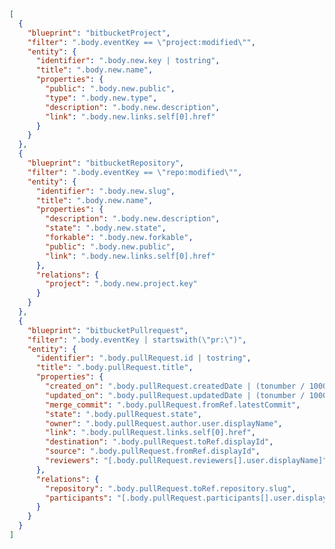 ```json showLineNumbers
[
  {
    "blueprint": "bitbucketProject",
    "filter": ".body.eventKey == \"project:modified\"",
    "entity": {
      "identifier": ".body.new.key | tostring",
      "title": ".body.new.name",
      "properties": {
        "public": ".body.new.public",
        "type": ".body.new.type",
        "description": ".body.new.description",
        "link": ".body.new.links.self[0].href"
      }
    }
  },
  {
    "blueprint": "bitbucketRepository",
    "filter": ".body.eventKey == \"repo:modified\"",
    "entity": {
      "identifier": ".body.new.slug",
      "title": ".body.new.name",
      "properties": {
        "description": ".body.new.description",
        "state": ".body.new.state",
        "forkable": ".body.new.forkable",
        "public": ".body.new.public",
        "link": ".body.new.links.self[0].href"
      },
      "relations": {
        "project": ".body.new.project.key"
      }
    }
  },
  {
    "blueprint": "bitbucketPullrequest",
    "filter": ".body.eventKey | startswith(\"pr:\")",
    "entity": {
      "identifier": ".body.pullRequest.id | tostring",
      "title": ".body.pullRequest.title",
      "properties": {
        "created_on": ".body.pullRequest.createdDate | (tonumber / 1000 | strftime(\"%Y-%m-%dT%H:%M:%SZ\"))",
        "updated_on": ".body.pullRequest.updatedDate | (tonumber / 1000 | strftime(\"%Y-%m-%dT%H:%M:%SZ\"))",
        "merge_commit": ".body.pullRequest.fromRef.latestCommit",
        "state": ".body.pullRequest.state",
        "owner": ".body.pullRequest.author.user.displayName",
        "link": ".body.pullRequest.links.self[0].href",
        "destination": ".body.pullRequest.toRef.displayId",
        "source": ".body.pullRequest.fromRef.displayId",
        "reviewers": "[.body.pullRequest.reviewers[].user.displayName]"
      },
      "relations": {
        "repository": ".body.pullRequest.toRef.repository.slug",
        "participants": "[.body.pullRequest.participants[].user.displayName]"
      }
    }
  }
]
```
